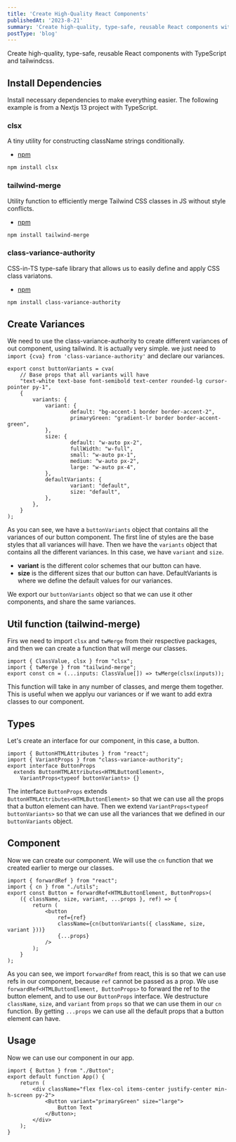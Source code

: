 ```yaml
---
title: 'Create High-Quality React Components'
publishedAt: '2023-8-21'
summary: 'Create high-quality, type-safe, reusable React components with TypeScript and tailwindcss.'
postType: 'blog'
---
```


Create high-quality, type-safe, reusable React components with TypeScript and tailwindcss.

## Install Dependencies
Install necessary dependencies to make everything easier. The following example is from a Nextjs 13 project with TypeScript.

### clsx
A tiny utility for constructing className strings conditionally.
- [npm](https://www.npmjs.com/package/clsx)

```bash
npm install clsx
```

### tailwind-merge
Utility function to efficiently merge Tailwind CSS classes in JS without style conflicts.
- [npm](https://www.npmjs.com/package/tailwind-merge)

```bash
npm install tailwind-merge
```

### class-variance-authority
CSS-in-TS type-safe library that allows us to easily define and apply CSS class variatons.
- [npm](https://www.npmjs.com/package/class-variance-authority)

```bash
npm install class-variance-authority
```

## Create Variances
We need to use the class-variance-authority to create different variances of out component,
using tailwind. It is actually very simple. we just need to `import {cva} from 'class-variance-authority'` and declare
our variances.

```tsx title="Button.tsx"
export const buttonVariants = cva(
	// Base props that all variants will have
	"text-white text-base font-semibold text-center rounded-lg cursor-pointer py-1",
	{
		variants: {
			variant: {
					default: "bg-accent-1 border border-accent-2",
					primaryGreen: "gradient-lr border border-accent-green",
			},
			size: {
					default: "w-auto px-2",
					fullWidth: "w-full",
					small: "w-auto px-1",
					medium: "w-auto px-2",
					large: "w-auto px-4",
			},
			defaultVariants: {
					variant: "default",
					size: "default",
			},
		},
	}
);
```

As you can see, we have a `buttonVariants` object that contains all the variances of our button component.
The first line of styles are the base styles that all variances will have. Then we have the `variants` object
that contains all the different variances. In this case, we have `variant` and `size`. 
- **variant** is the different color schemes that our button can have.
- **size** is the different sizes that our button can have.
DefaultVariants is where we define the default values for our variances.

We export our `buttonVariants` object so that we can use it other components, and share the same variances.

## Util function (tailwind-merge)
Firs we need to import `clsx` and `twMerge` from their respective packages, and then we can create a function
that will merge our classes.

```tsx title="utils.ts"
import { ClassValue, clsx } from "clsx";
import { twMerge } from "tailwind-merge";
export const cn = (...inputs: ClassValue[]) => twMerge(clsx(inputs));
```

This function will take in any number of classes, and merge them together. This is useful when we applyu our variances
or if we want to add extra classes to our component.

## Types
Let's create an interface for our component, in this case, a button.

```tsx title="Button.tsx"
import { ButtonHTMLAttributes } from "react";
import { VariantProps } from "class-variance-authority";
export interface ButtonProps
  extends ButtonHTMLAttributes<HTMLButtonElement>,
    VariantProps<typeof buttonVariants> {}
```

The interface `ButtonProps` extends `ButtonHTMLAttributes<HTMLButtonElement>` so that we can use all the props that
a button element can have. Then we extend `VariantProps<typeof buttonVariants>` so that we can use all the variances
that we defined in our `buttonVariants` object.

## Component
Now we can create our component. We will use the `cn` function that we created earlier to merge our classes.

```tsx title="Button.tsx"
import { forwardRef } from "react";
import { cn } from "./utils";
export const Button = forwardRef<HTMLButtonElement, ButtonProps>(
	({ className, size, variant, ...props }, ref) => {
		return (
			<button
				ref={ref}
				className={cn(buttonVariants({ className, size, variant }))}
				{...props}
			/>
		);
	}
);
```
As you can see, we import `forwardRef` from react, this is so that we can use refs in our component, because `ref` cannot be passed
as a prop.
We use `forwardRef<HTMLButtonElement, ButtonProps>` to forward the ref to the button element, and to use our `ButtonProps` interface.
We destructure `className`, `size`, and `variant` from `props` so that we can use them in our `cn` function. By getting `...props` we
can use all the default props that a button element can have.

## Usage
Now we can use our component in our app.

```tsx title="App.tsx"
import { Button } from "./Button";
export default function App() {
	return (
		<div className="flex flex-col items-center justify-center min-h-screen py-2">
			<Button variant="primaryGreen" size="large">
				Button Text
			</Button>;
		</div>
	);
}
```
